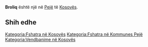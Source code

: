 {{Fshat në 
 | Emri                = Broliq
 | EmriAlt                = 
 | NAME_SHORT_FORM=      
 | NAME_GENERIC=      
 | NAME_SORT_NAME_RO=      BROLIQ
 | FULL_NAME_RO = Broliq
 | FULL_NAME_ND_RO=Broliq
 | SORT_NAME_RG=BROLIQ
 | FULL_NAME_RG=Broliq
 | FULL_NAME_ND_RG=Broliq
 | SRP_NAME_SHORT_FORM=      
 | SRP_NAME_GENERIC=      
 | SRP_NAME_SORT_NAME_RO=      
 | SRP_FULL_NAME_RO = 
 | SRP_FULL_NAME_ND_RO=
 | SRP_SORT_NAME_RG=
 | SRP_FULL_NAME_RG=
 | SRP_FULL_NAME_ND_RG=
 | Emri (Rasa dhanore) = 
 | Figura              = 
 | Shteti              = Kosovo
 | Komuna              = Pejë
 | Kodi postar         = 
 | Sipërfaqja          = 

 | Popullsia           = 

 | Regj. i popullsisë  = 
 | Dend. e popullsisë  = 
 | Faqja zyrtare       = 
 <!--- Koordinatat ----> 
 | Gjerësia            = 42.554167
 | Gjatësia            = 20.368889
 | Lartësia            = 
}}
'''Broliq''' është një [[]] në [[Pejë]] të [[Kosovës]].

<!-- == Gjeografia == -->
<!-- == Historia == -->
<!-- == Demografia == -->
== Shih edhe ==
{{Komuna Pejë}}
{{Kosovo-Administrata-Cung}}

[[Kategoria:Fshatra në Kosovës]]
[[Kategoria:Fshatra në Kommunes Pejë]]
[[Kategoria:Vendbanime në Kosovës]]